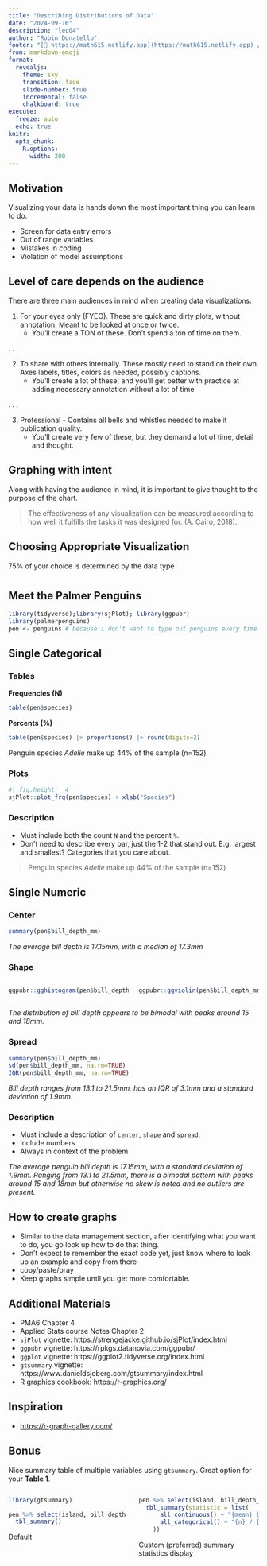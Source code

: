 ```yaml
---
title: "Describing Distributions of Data"
date: "2024-09-16"
description: "lec04"
author: "Robin Donatello"
footer: "[🔗 https://math615.netlify.app](https://math615.netlify.app) / Describing  Distributions of Data"
from: markdown+emoji
format: 
  revealjs:
    theme: sky
    transition: fade
    slide-number: true
    incremental: false 
    chalkboard: true
execute:
  freeze: auto
  echo: true
knitr:
  opts_chunk: 
    R.options:
      width: 200
---
```


## Motivation
Visualizing your data is hands down the most important thing you can learn to do. 

* Screen for data entry errors
* Out of range variables
* Mistakes in coding
* Violation of model assumptions

## Level of care depends on the audience {.smaller}

There are three main audiences in mind when creating data visualizations: 

1. For your eyes only (FYEO). These are quick and dirty plots, without annotation. Meant to be looked at once or twice. 
    - You'll create a TON of these. Don't spend a ton of time on them. 
    
. . . 

2. To share with others internally. These mostly need to stand on their own. Axes labels, titles, colors as needed, possibly captions.
    - You'll create a lot of these, and you'll get better with practice at adding necessary annotation without a lot of time
    
. . . 

3. Professional - Contains all bells and whistles needed to make it publication quality. 
    - You'll create very few of these, but they demand a lot of time, detail and thought. 

## Graphing with intent

Along with having the audience in mind, it is important to give thought to the purpose of the chart.

> The effectiveness of any visualization can be measured according to how well it fulfills the tasks it was designed for. (A. Cairo, 2018).


## Choosing Appropriate Visualization

75% of your choice is determined by the data type


#  {background-image="images/penguins.png" background-size="50%"}
## Meet the Palmer Penguins
```r
library(tidyverse);library(sjPlot); library(ggpubr)
library(palmerpenguins)
pen <- penguins # because i don't want to type out penguins every time
```

## Single Categorical {background-image="images/penguins.png" background-size="20%" background-position="80% 10%"}

::: {.panel-tabset}
### Tables

**Frequencies (N)**
```r
table(pen$species)
```

**Percents (%)**
```r
table(pen$species) |> proportions() |> round(digits=2)
```

Penguin species _Adelie_ make up 44% of the sample (n=152)

### Plots

```r
#| fig.height:  4
sjPlot::plot_frq(pen$species) + xlab("Species")
```

### Description

* Must include both the count `N` and the percent `%`.
* Don't need to describe every bar, just the 1-2 that stand out. E.g. largest and smallest? Categories that you care about. 

> Penguin species _Adelie_ make up 44% of the sample (n=152)
:::

## Single Numeric {background-image="images/culmen_depth.png" background-size="25%" background-position="100% 0%"}


::: {.panel-tabset}
### Center
```r
summary(pen$bill_depth_mm)
```


_The average bill depth is 17.15mm, with a median of 17.3mm _



### Shape

:::: {.columns}

::: {.column width="50%"}
```r
ggpubr::gghistogram(pen$bill_depth_mm, add_density = TRUE)
```


:::

::: {.column width="50%"}
```r
ggpubr::ggviolin(pen$bill_depth_mm, add = c("jitter", "boxplot")) + coord_flip()
```

:::

::::

_The distribution of bill depth appears to be bimodal with peaks around 15 and 18mm._

### Spread

```r
summary(pen$bill_depth_mm)
sd(pen$bill_depth_mm, na.rm=TRUE)
IQR(pen$bill_depth_mm, na.rm=TRUE)
```

_Bill depth ranges from 13.1 to 21.5mm, has an IQR of 3.1mm and a standard deviation of 1.9mm._


### Description {.smaller}

* Must include a description of `center`, `shape` and `spread`. 
* Include numbers
* Always in context of the problem

_The average penguin bill depth is 17.15mm, with a standard deviation of 1.9mm. Ranging from 13.1 to 21.5mm, there is a bimodal pattern with peaks around 15 and 18mm but otherwise no skew is noted and no outliers are present._


:::

## How to create graphs

* Similar to the data management section, after identifying what you want to do, you go look up how to do that thing. 
* Don't expect to remember the exact code yet, just know where to look up an example and copy from there
* copy/paste/pray
* Keep graphs simple until you get more comfortable. 


## Additional Materials

* PMA6 Chapter 4 
* Applied Stats course Notes Chapter 2
* `sjPlot` vignette: https://strengejacke.github.io/sjPlot/index.html
* `ggpubr` vignette: https://rpkgs.datanovia.com/ggpubr/
* `ggplot` vignette: https://ggplot2.tidyverse.org/index.html
* `gtsummary` vignette: https://www.danieldsjoberg.com/gtsummary/index.html
* R graphics cookbook: https://r-graphics.org/ 

## Inspiration

* [https://r-graph-gallery.com/](https://r-graph-gallery.com/)

## Bonus {.smaller}

Nice summary table of multiple variables using `gtsummary`. Great option for your **Table 1**.

:::: {.columns}

::: {.column width="50%"}

```r
library(gtsummary)

pen %>% select(island, bill_depth_mm) %>%
  tbl_summary()
```
Default
:::

::: {.column width="50%"}
```r
pen %>% select(island, bill_depth_mm) %>%
  tbl_summary(statistic = list(
      all_continuous() ~ "{mean} ({sd})",
      all_categorical() ~ "{n} / {N} ({p}%)"
    ))
```

Custom (preferred) summary statistics display

:::
::::


    

